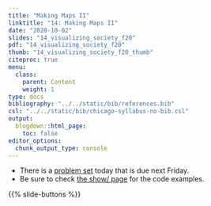 ```yaml
---
title: "Making Maps II"
linktitle: "14: Making Maps II"
date: "2020-10-02"
slides: "14_visualizing_society_f20"    
pdf: "14_visualizing_society_f20"
thumb: "14_visualizing_society_f20_thumb"    
citeproc: true
menu:
  class:
    parent: Content
    weight: 1
type: docs
bibliography: "../../static/bib/references.bib"
csl: "../../static/bib/chicago-syllabus-no-bib.csl"
output:
  blogdown::html_page:
    toc: false
editor_options: 
  chunk_output_type: console
---
```


- There is a [problem set](/work/14-work) today that is due next Friday.
- Be sure to check [the show/ page](/show/14-show/) for the code examples. 


{{% slide-buttons %}}
